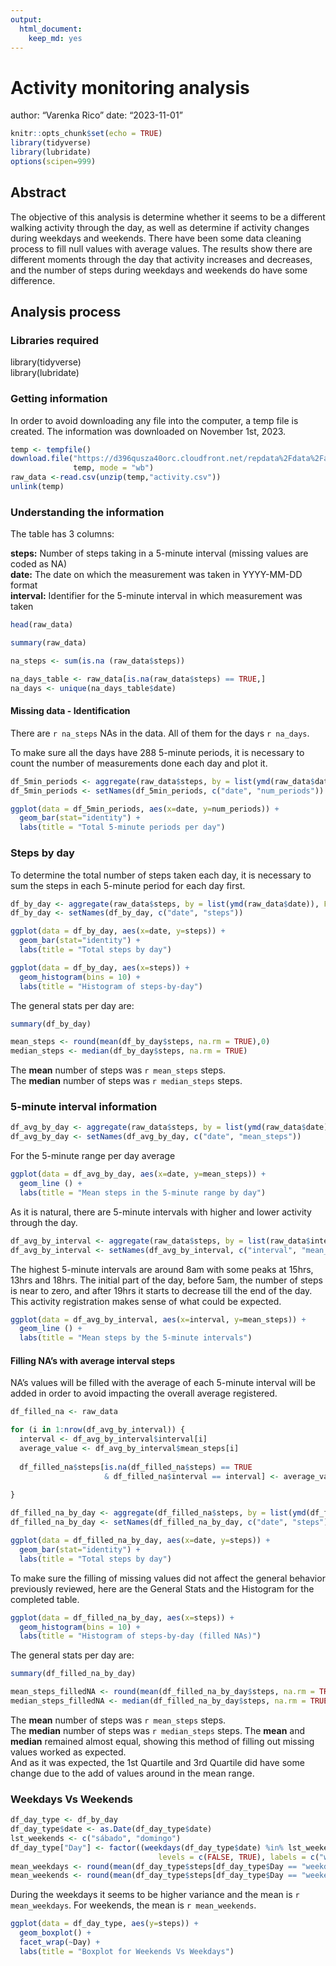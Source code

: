 ```yaml
---
output: 
  html_document: 
    keep_md: yes
---
```

# Activity monitoring analysis
author: "Varenka Rico"
date: "2023-11-01"

```r
knitr::opts_chunk$set(echo = TRUE)
library(tidyverse)
library(lubridate)
options(scipen=999)
```

## Abstract

The objective of this analysis is determine whether it seems to be a different walking activity through the day, as well as determine if activity changes during weekdays and weekends. There have been some data cleaning process to fill null values with average values. The results show there are different moments through the day that activity increases and decreases, and the number of steps during weekdays and weekends do have some difference.

## Analysis process

### Libraries required
library(tidyverse)  
library(lubridate)

### Getting information
In order to avoid downloading any file into the computer, a temp file is created. The information was downloaded on November 1st, 2023.

```r
temp <- tempfile()
download.file("https://d396qusza40orc.cloudfront.net/repdata%2Fdata%2Factivity.zip?raw=TRUE", 
              temp, mode = "wb")
raw_data <-read.csv(unzip(temp,"activity.csv"))
unlink(temp)
```

### Understanding the information
The table has 3 columns:  
  
**steps:** Number of steps taking in a 5-minute interval (missing values are coded as NA)  
**date:** The date on which the measurement was taken in YYYY-MM-DD format  
**interval:** Identifier for the 5-minute interval in which measurement was taken  
```r
head(raw_data)

summary(raw_data)
```
```r
na_steps <- sum(is.na (raw_data$steps))

na_days_table <- raw_data[is.na(raw_data$steps) == TRUE,]
na_days <- unique(na_days_table$date)

```
#### Missing data - Identification
There are `r na_steps` NAs in the data. All of them for the days `r na_days`.

To make sure all the days have 288 5-minute periods, it is necessary to count the number of measurements done each day and plot it.

```r
df_5min_periods <- aggregate(raw_data$steps, by = list(ymd(raw_data$date)), FUN = length)
df_5min_periods <- setNames(df_5min_periods, c("date", "num_periods"))
```
```r
ggplot(data = df_5min_periods, aes(x=date, y=num_periods)) +
  geom_bar(stat="identity") +
  labs(title = "Total 5-minute periods per day")
```

### Steps by day

To determine the total number of steps taken each day, it is necessary to sum the steps in each 5-minute period for each day first.

```r
df_by_day <- aggregate(raw_data$steps, by = list(ymd(raw_data$date)), FUN = sum)
df_by_day <- setNames(df_by_day, c("date", "steps"))
```
```r
ggplot(data = df_by_day, aes(x=date, y=steps)) +
  geom_bar(stat="identity") +
  labs(title = "Total steps by day")
```
```r

ggplot(data = df_by_day, aes(x=steps)) +
  geom_histogram(bins = 10) +
  labs(title = "Histogram of steps-by-day")
```
  
The general stats per day are:

```r

summary(df_by_day)
```
```r
mean_steps <- round(mean(df_by_day$steps, na.rm = TRUE),0)
median_steps <- median(df_by_day$steps, na.rm = TRUE)
```
The **mean** number of steps was `r mean_steps` steps.  
The **median** number of steps was `r median_steps` steps.

### 5-minute interval information
```r
df_avg_by_day <- aggregate(raw_data$steps, by = list(ymd(raw_data$date)), FUN = mean)
df_avg_by_day <- setNames(df_avg_by_day, c("date", "mean_steps"))
```
For the 5-minute range per day average
```r
ggplot(data = df_avg_by_day, aes(x=date, y=mean_steps)) +
  geom_line () +
  labs(title = "Mean steps in the 5-minute range by day")
```
  
As it is natural, there are 5-minute intervals with higher and lower activity through the day.

```r
df_avg_by_interval <- aggregate(raw_data$steps, by = list(raw_data$interval), FUN = mean, na.rm = TRUE)
df_avg_by_interval <- setNames(df_avg_by_interval, c("interval", "mean_steps"))
```
  
The highest 5-minute intervals are around 8am with some peaks at 15hrs, 13hrs and 18hrs. The initial part of the day, before 5am, the number of steps is near to zero, and after 19hrs it starts to decrease till the end of the day. This activity registration makes sense of what could be expected.

```r
ggplot(data = df_avg_by_interval, aes(x=interval, y=mean_steps)) +
  geom_line () +
  labs(title = "Mean steps by the 5-minute intervals")
```

#### Filling NA's with average interval steps
NA's values will be filled with the average of each 5-minute interval will be added in order to avoid impacting the overall average registered.

```r
df_filled_na <- raw_data

for (i in 1:nrow(df_avg_by_interval)) {
  interval <- df_avg_by_interval$interval[i]
  average_value <- df_avg_by_interval$mean_steps[i]
  
  df_filled_na$steps[is.na(df_filled_na$steps) == TRUE 
                     & df_filled_na$interval == interval] <- average_value
  
}
```
```r
df_filled_na_by_day <- aggregate(df_filled_na$steps, by = list(ymd(df_filled_na$date)), FUN = sum)
df_filled_na_by_day <- setNames(df_filled_na_by_day, c("date", "steps"))
```
```r
ggplot(data = df_filled_na_by_day, aes(x=date, y=steps)) +
  geom_bar(stat="identity") +
  labs(title = "Total steps by day")
```   

To make sure the filling of missing values did not affect the general behavior previously reviewed, here are the General Stats and the Histogram for the completed table.

```r

ggplot(data = df_filled_na_by_day, aes(x=steps)) +
  geom_histogram(bins = 10) +
  labs(title = "Histogram of steps-by-day (filled NAs)")
```
  
The general stats per day are:

```r

summary(df_filled_na_by_day)
```
```r
mean_steps_filledNA <- round(mean(df_filled_na_by_day$steps, na.rm = TRUE),0)
median_steps_filledNA <- median(df_filled_na_by_day$steps, na.rm = TRUE)
```
  
The **mean** number of steps was `r mean_steps` steps.  
The **median** number of steps was `r median_steps` steps. 
The **mean** and **median** remained almost equal, showing this method of filling out missing values worked as expected.  
And as it was expected, the 1st Quartile and 3rd Quartile did have some change due to the add of values around in the mean range.  

### Weekdays Vs Weekends
```r
df_day_type <- df_by_day
df_day_type$date <- as.Date(df_day_type$date)
lst_weekends <- c("sábado", "domingo")
df_day_type["Day"] <- factor((weekdays(df_day_type$date) %in% lst_weekends),
                                 levels = c(FALSE, TRUE), labels = c("weekday", "weekend"))
mean_weekdays <- round(mean(df_day_type$steps[df_day_type$Day == "weekday"], na.rm = TRUE),0)
mean_weekends <- round(mean(df_day_type$steps[df_day_type$Day == "weekend"], na.rm = TRUE),0)
```
  
During the weekdays it seems to be higher variance and the mean is `r mean_weekdays`. For weekends, the mean is `r mean_weekends`.

```r

ggplot(data = df_day_type, aes(y=steps)) +
  geom_boxplot() +
  facet_wrap(~Day) +
  labs(title = "Boxplot for Weekends Vs Weekdays")
```